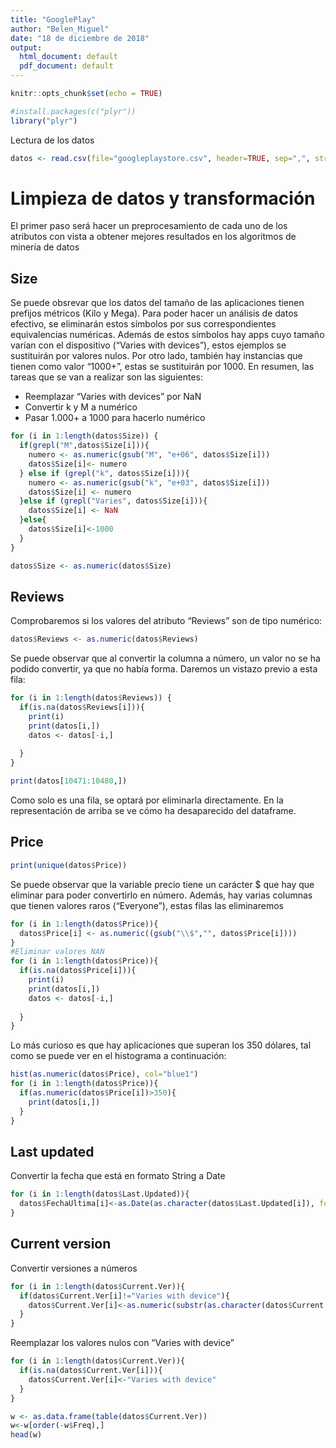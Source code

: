 ```yaml
---
title: "GooglePlay"
author: "Belen_Miguel"
date: "18 de diciembre de 2018"
output:
  html_document: default
  pdf_document: default
---
```


```r
knitr::opts_chunk$set(echo = TRUE)
```
```r
#install.packages(c("plyr"))
library("plyr")
```

Lectura de los datos
```r
datos <- read.csv(file="googleplaystore.csv", header=TRUE, sep=",", stringsAsFactors = FALSE)

```

# Limpieza de datos y transformación
El primer paso será hacer un preprocesamiento de cada uno de los atributos con vista a obtener mejores resultados en los algoritmos de minería de datos

## Size
Se puede obsrevar que los datos del tamaño de las aplicaciones tienen prefijos métricos (Kilo y Mega). Para poder hacer un análisis de datos efectivo, se eliminarán estos símbolos por sus correspondientes equivalencias numéricas.
Además de estos símbolos hay apps cuyo tamaño varían con el dispositivo ("Varies with devices"), estos ejemplos se sustituirán por valores nulos. Por otro lado, también hay instancias que tienen como valor "1000+", estas se sustituirán por 1000. En resumen, las tareas que se van a realizar son las siguientes:

* Reemplazar "Varies with devices" por NaN
* Convertir k y M a numérico
* Pasar 1.000+ a 1000 para hacerlo numérico

```r
for (i in 1:length(datos$Size)) { 
  if(grepl("M",datos$Size[i])){
    numero <- as.numeric(gsub("M", "e+06", datos$Size[i]))
    datos$Size[i]<- numero
  } else if (grepl("k", datos$Size[i])){
    numero <- as.numeric(gsub("k", "e+03", datos$Size[i]))
    datos$Size[i] <- numero
  }else if (grepl("Varies", datos$Size[i])){
    datos$Size[i] <- NaN
  }else{
    datos$Size[i]<-1000
  }
}

datos$Size <- as.numeric(datos$Size)

```

## Reviews
Comprobaremos si los valores del atributo "Reviews" son de tipo numérico:
```r
datos$Reviews <- as.numeric(datos$Reviews)

```
Se puede observar que al convertir la columna a número, un valor no se ha podido convertir, ya que no había forma. Daremos un vistazo previo a esta fila:
```r
for (i in 1:length(datos$Reviews)) {
  if(is.na(datos$Reviews[i])){
    print(i)
    print(datos[i,])
    datos <- datos[-i,]
    
  }
}

print(datos[10471:10480,])

```
Como solo es una fila, se optará por eliminarla directamente. En la representación de arriba se ve cómo ha desaparecido del dataframe.

## Price
```r
print(unique(datos$Price))
```
Se puede observar que la variable precio tiene un carácter $ que hay que eliminar para poder convertirlo en número. Además, hay varias columnas que tienen valores raros ("Everyone"), estas filas las eliminaremos
```r
for (i in 1:length(datos$Price)){
  datos$Price[i] <- as.numeric((gsub("\\$","", datos$Price[i])))
}
#Eliminar valores NAN
for (i in 1:length(datos$Price)){
  if(is.na(datos$Price[i])){
    print(i)
    print(datos[i,])
    datos <- datos[-i,]
    
  }
}

```
Lo más curioso es que hay aplicaciones que superan los 350 dólares, tal como se puede ver en el histograma a continuación:
```r
hist(as.numeric(datos$Price), col="blue1")
for (i in 1:length(datos$Price)){
  if(as.numeric(datos$Price[i])>350){
    print(datos[i,])
  }
}

```
## Last updated
Convertir la fecha que está en formato String a Date
```r
for (i in 1:length(datos$Last.Updated)){
  datos$FechaUltima[i]<-as.Date(as.character(datos$Last.Updated[i]), format = "%B %d, %Y",origin='1970-01-01')
}
```
## Current version

Convertir versiones a números
```r
for (i in 1:length(datos$Current.Ver)){
  if(datos$Current.Ver[i]!="Varies with device"){
    datos$Current.Ver[i]<-as.numeric(substr(as.character(datos$Current.Ver[i]),0,3))
  }
} 
```
Reemplazar los valores nulos con "Varies with device"
```r
for (i in 1:length(datos$Current.Ver)){
  if(is.na(datos$Current.Ver[i])){
    datos$Current.Ver[i]<-"Varies with device"
  }
}
```

```r
w <- as.data.frame(table(datos$Current.Ver))
w<-w[order(-w$Freq),]
head(w)

```

